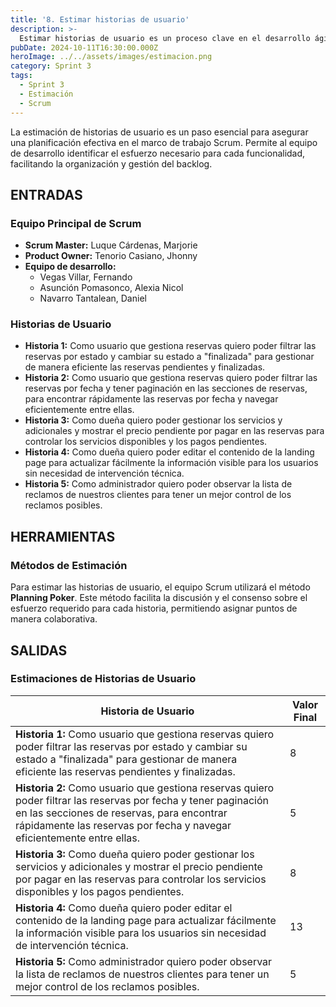 ```yaml
---
title: '8. Estimar historias de usuario'
description: >-
  Estimar historias de usuario es un proceso clave en el desarrollo ágil para asignar un valor relativo a la complejidad y esfuerzo requerido para completar cada historia.
pubDate: 2024-10-11T16:30:00.000Z
heroImage: ../../assets/images/estimacion.png
category: Sprint 3
tags:
  - Sprint 3
  - Estimación
  - Scrum
---
```


La estimación de historias de usuario es un paso esencial para asegurar una planificación efectiva en el marco de trabajo Scrum. Permite al equipo de desarrollo identificar el esfuerzo necesario para cada funcionalidad, facilitando la organización y gestión del backlog.

## ENTRADAS

### Equipo Principal de Scrum

- **Scrum Master:** Luque Cárdenas, Marjorie
- **Product Owner:** Tenorio Casiano, Jhonny
- **Equipo de desarrollo:**
  <ul style={{ listStyleType: 'circle', paddingLeft: '20px' }}>
    <li>Vegas Villar, Fernando</li>
    <li>Asunción Pomasonco, Alexia Nicol</li>
    <li>Navarro Tantalean, Daniel</li>
  </ul>

### Historias de Usuario

- **Historia 1:** Como usuario que gestiona reservas quiero poder filtrar las reservas por estado y cambiar su estado a "finalizada" para gestionar de manera eficiente las reservas pendientes y finalizadas.
- **Historia 2:** Como usuario que gestiona reservas quiero poder filtrar las reservas por fecha y tener paginación en las secciones de reservas, para encontrar rápidamente las reservas por fecha y navegar eficientemente entre ellas.
- **Historia 3:** Como dueña quiero poder gestionar los servicios y adicionales y mostrar el precio pendiente por pagar en las reservas para controlar los servicios disponibles y los pagos pendientes.
- **Historia 4:** Como dueña quiero poder editar el contenido de la landing page para actualizar fácilmente la información visible para los usuarios sin necesidad de intervención técnica.
- **Historia 5:** Como administrador quiero poder observar la lista de reclamos de nuestros clientes para tener un mejor control de los reclamos posibles.

## HERRAMIENTAS

### Métodos de Estimación

Para estimar las historias de usuario, el equipo Scrum utilizará el método **Planning Poker**. Este método facilita la discusión y el consenso sobre el esfuerzo requerido para cada historia, permitiendo asignar puntos de manera colaborativa.

## SALIDAS

### Estimaciones de Historias de Usuario

| **Historia de Usuario**                                                                                                        | **Valor Final** |
|-------------------------------------------------------------------------------------------------------------------------------|-----------------|
| **Historia 1:** Como usuario que gestiona reservas quiero poder filtrar las reservas por estado y cambiar su estado a "finalizada" para gestionar de manera eficiente las reservas pendientes y finalizadas. | 8               |
| **Historia 2:** Como usuario que gestiona reservas quiero poder filtrar las reservas por fecha y tener paginación en las secciones de reservas, para encontrar rápidamente las reservas por fecha y navegar eficientemente entre ellas. | 5               |
| **Historia 3:** Como dueña quiero poder gestionar los servicios y adicionales y mostrar el precio pendiente por pagar en las reservas para controlar los servicios disponibles y los pagos pendientes. | 8               |
| **Historia 4:** Como dueña quiero poder editar el contenido de la landing page para actualizar fácilmente la información visible para los usuarios sin necesidad de intervención técnica. | 13              |
| **Historia 5:** Como administrador quiero poder observar la lista de reclamos de nuestros clientes para tener un mejor control de los reclamos posibles. | 5               |
